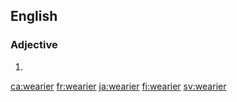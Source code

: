 ==English==

===Adjective===
{{head|en|adjective comparative form}}

# {{en-comparative of|weary}}

[[ca:wearier]]
[[fr:wearier]]
[[ja:wearier]]
[[fi:wearier]]
[[sv:wearier]]